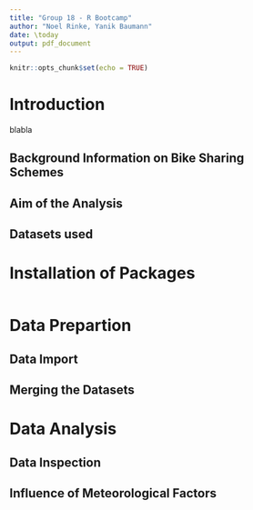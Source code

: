 ```yaml
---
title: "Group 18 - R Bootcamp"
author: "Noel Rinke, Yanik Baumann"
date: \today
output: pdf_document
---
```


```r
knitr::opts_chunk$set(echo = TRUE)
```

# Introduction

blabla

## Background Information on Bike Sharing Schemes

## Aim of the Analysis

## Datasets used

# Installation of Packages

```r

```

# Data Prepartion



## Data Import



## Merging the Datasets



# Data Analysis



## Data Inspection



## Influence of Meteorological Factors





